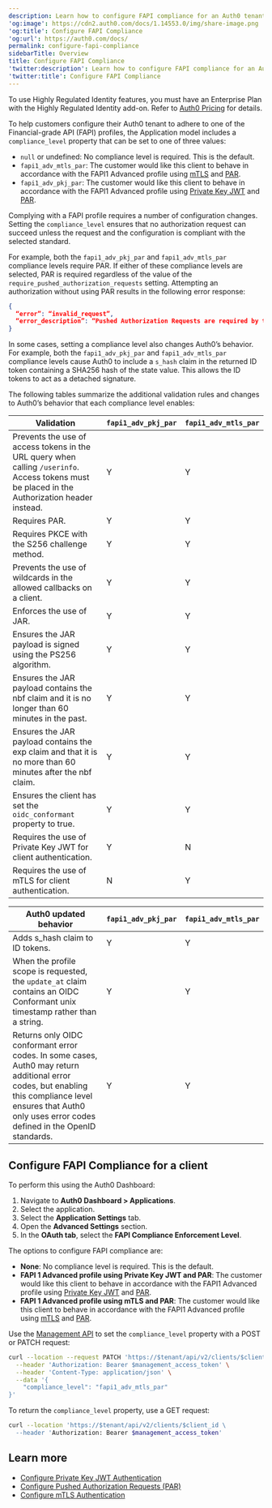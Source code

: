 ```yaml
---
description: Learn how to configure FAPI compliance for an Auth0 tenant.
'og:image': https://cdn2.auth0.com/docs/1.14553.0/img/share-image.png
'og:title': Configure FAPI Compliance
'og:url': https://auth0.com/docs/
permalink: configure-fapi-compliance
sidebarTitle: Overview
title: Configure FAPI Compliance
'twitter:description': Learn how to configure FAPI compliance for an Auth0 tenant.
'twitter:title': Configure FAPI Compliance
---
```

<Callout icon="file-lines" color="#0EA5E9" iconType="regular">

To use Highly Regulated Identity features, you must have an Enterprise Plan with the Highly Regulated Identity add-on. Refer to [Auth0 Pricing](https://auth0.com/pricing/) for details.

</Callout>

To help customers configure their Auth0 tenant to adhere to one of the Financial-grade API (FAPI) profiles, the Application model includes a `compliance_level` property that can be set to one of three values:

* `null` or undefined: No compliance level is required. This is the default.
* `fapi1_adv_mtls_par`: The customer would like this client to behave in accordance with the FAPI1 Advanced profile using [mTLS](/get-started/applications/configure-mtls) and [PAR](/get-started/applications/configure-par).
* `fapi1_adv_pkj_par`: The customer would like this client to behave in accordance with the FAPI1 Advanced profile using [Private Key JWT](/get-started/applications/configure-private-key-jwt) and [PAR](/get-started/applications/configure-par).

Complying with a FAPI profile requires a number of configuration changes. Setting the `compliance_level` ensures that no authorization request can succeed unless the request and the configuration is compliant with the selected standard.

For example, both the `fapi1_adv_pkj_par` and `fapi1_adv_mtls_par` compliance levels require PAR. If either of these compliance levels are selected, PAR is required regardless of the value of the `require_pushed_authorization_requests` setting. Attempting an authorization without using PAR results in the following error response:

```json lines
{
  “error”: “invalid_request”,
  “error_description”: “Pushed Authorization Requests are required by the configured compliance level” 
}
```






In some cases, setting a compliance level also changes Auth0’s behavior. For example, both the `fapi1_adv_pkj_par` and `fapi1_adv_mtls_par` compliance levels cause Auth0 to include a `s_hash` claim in the returned <Tooltip tip="ID Token: Credential meant for the client itself, rather than for accessing a resource." cta="View Glossary" href="/glossary?term=ID+token">ID token</Tooltip> containing a SHA256 hash of the state value. This allows the ID tokens to act as a detached signature.

The following tables summarize the additional validation rules and changes to Auth0’s behavior that each compliance level enables:

<table class="table"><thead>
<tr>
<th><strong>Validation</strong></th>
<th><code>fapi1_adv_pkj_par</code></th>
<th><code>fapi1_adv_mtls_par</code></th>
</tr>
</thead>
<tbody>
<tr>
<td>Prevents the use of access tokens in the URL query when calling <code>/userinfo</code>. Access tokens must be placed in the Authorization header instead.</td>
<td>Y</td>
<td>Y</td>
</tr>
<tr>
<td>Requires PAR.</td>
<td>Y</td>
<td>Y</td>
</tr>
<tr>
<td>Requires PKCE with the S256 challenge method.</td>
<td>Y</td>
<td>Y</td>
</tr>
<tr>
<td>Prevents the use of wildcards in the allowed callbacks on a client.</td>
<td>Y</td>
<td>Y</td>
</tr>
<tr>
<td>Enforces the use of JAR.</td>
<td>Y</td>
<td>Y</td>
</tr>
<tr>
<td>Ensures the JAR payload is signed using the PS256 algorithm.</td>
<td>Y</td>
<td>Y</td>
</tr>
<tr>
<td>Ensures the JAR payload contains the nbf claim and it is no longer than 60 minutes in the past.</td>
<td>Y</td>
<td>Y</td>
</tr>
<tr>
<td>Ensures the JAR payload contains the exp claim and that it is no more than 60 minutes after the nbf claim.</td>
<td>Y</td>
<td>Y</td>
</tr>
<tr>
<td>Ensures the client has set the <code>oidc_conformant</code> property to true.</td>
<td>Y</td>
<td>Y</td>
</tr>
<tr>
<td>Requires the use of Private Key JWT for client authentication.</td>
<td>Y</td>
<td>N</td>
</tr>
<tr>
<td>Requires the use of mTLS for client authentication.</td>
<td>N</td>
<td>Y</td>
</tr>
</tbody>
</table>

<table class="table"><thead>
<tr>
<th><strong>Auth0 updated behavior</strong></th>
<th><code>fapi1_adv_pkj_par</code></th>
<th><code>fapi1_adv_mtls_par</code></th>
</tr>
</thead>
<tbody>
<tr>
<td>Adds s_hash claim to ID tokens.</td>
<td>Y</td>
<td>Y</td>
</tr>
<tr>
<td>When the profile scope is requested, the <code>update_at</code> claim contains an OIDC Conformant unix timestamp rather than a string.</td>
<td>Y</td>
<td>Y</td>
</tr>
<tr>
<td>Returns only OIDC conformant error codes. In some cases, Auth0 may return additional error codes, but enabling this compliance level ensures that Auth0 only uses error codes defined in the OpenID standards.</td>
<td>Y</td>
<td>Y</td>
</tr>
</tbody>
</table>

## Configure FAPI Compliance for a client

<Tabs><Tab title="Auth0 Dashboard">

To perform this using the Auth0 Dashboard:

1. Navigate to **Auth0 Dashboard > Applications**.
2. Select the application.
3. Select the **Application Settings** tab.
4. Open the **Advanced Settings** section.
5. In the **OAuth tab**, select the **FAPI Compliance Enforcement Level**.

The options to configure FAPI compliance are:

* **None**: No compliance level is required. This is the default.
* **FAPI 1 Advanced profile using Private Key JWT and PAR**: The customer would like this client to behave in accordance with the FAPI1 Advanced profile using [Private Key JWT](/get-started/applications/configure-private-key-jwt) and [PAR](/get-started/applications/configure-par).
* **FAPI 1 Advanced profile using mTLS and PAR**: The customer would like this client to behave in accordance with the FAPI1 Advanced profile using [mTLS](/get-started/applications/configure-mtls) and [PAR](/get-started/applications/configure-par).

</Tab><Tab title="Management API">

Use the [Management API](https://auth0.com/docs/api/management/v2) to set the `compliance_level` property with a POST or PATCH request:

```bash lines
curl --location --request PATCH 'https://$tenant/api/v2/clients/$client_id' \
  --header 'Authorization: Bearer $management_access_token' \
  --header 'Content-Type: application/json' \
  --data '{
    "compliance_level": "fapi1_adv_mtls_par"
}'
```






To return the `compliance_level` property, use a GET request:

```bash lines
curl --location 'https://$tenant/api/v2/clients/$client_id \
  --header 'Authorization: Bearer $management_access_token'
```






</Tab></Tabs>

## Learn more

* [Configure Private Key JWT Authentication](/get-started/applications/configure-private-key-jwt)
* [Configure Pushed Authorization Requests (PAR)](/get-started/applications/configure-par)
* [Configure mTLS Authentication](/get-started/applications/configure-mtls)